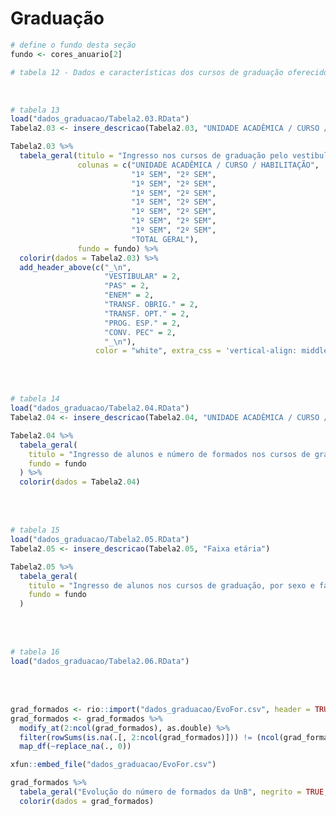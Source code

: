 # Graduação {#grad}

```r
# define o fundo desta seção
fundo <- cores_anuario[2]
```

```r
# tabela 12 - Dados e características dos cursos de graduação oferecidos pela UnB
```

<br>

```r
# tabela 13
load("dados_graduacao/Tabela2.03.RData")
Tabela2.03 <- insere_descricao(Tabela2.03, "UNIDADE ACADÊMICA / CURSO / HABILITAÇÃO")

Tabela2.03 %>% 
  tabela_geral(titulo = "Ingresso nos cursos de graduação pelo vestibular, PAS, ENEM e outras vias, por unidade acadêmica, curso e habilitação, UnB, 2019", 
               colunas = c("UNIDADE ACADÊMICA / CURSO / HABILITAÇÃO",
                           "1º SEM", "2º SEM",
                           "1º SEM", "2º SEM",
                           "1º SEM", "2º SEM",
                           "1º SEM", "2º SEM",
                           "1º SEM", "2º SEM",
                           "1º SEM", "2º SEM",
                           "1º SEM", "2º SEM",
                           "TOTAL GERAL"),
               fundo = fundo) %>% 
  colorir(dados = Tabela2.03) %>% 
  add_header_above(c("_\n", 
                     "VESTIBULAR" = 2,
                     "PAS" = 2,
                     "ENEM" = 2,
                     "TRANSF. OBRIG." = 2,
                     "TRANSF. OPT." = 2,
                     "PROG. ESP." = 2,
                     "CONV. PEC" = 2,
                     "_\n"),
                   color = "white", extra_css = 'vertical-align: middle', background = fundo)
```

<br><br>

```r
# tabela 14
load("dados_graduacao/Tabela2.04.RData")
Tabela2.04 <- insere_descricao(Tabela2.04, "UNIDADE ACADÊMICA / CURSO / HABILITAÇÃO")

Tabela2.04 %>% 
  tabela_geral(
    titulo = "Ingresso de alunos e número de formados nos cursos de graduação, por unidade acadêmica, curso e habilitação, UnB, 2019",
    fundo = fundo
  ) %>% 
  colorir(dados = Tabela2.04)
```

<br><br>

```r
# tabela 15
load("dados_graduacao/Tabela2.05.RData")
Tabela2.05 <- insere_descricao(Tabela2.05, "Faixa etária")

Tabela2.05 %>% 
  tabela_geral(
    titulo = "Ingresso de alunos nos cursos de graduação, por sexo e faixa etária, UnB, 2019",
    fundo = fundo
  )
```

<br><br>

```r
# tabela 16
load("dados_graduacao/Tabela2.06.RData")
```

<br><br>

```r
grad_formados <- rio::import("dados_graduacao/EvoFor.csv", header = TRUE)
grad_formados <- grad_formados %>% 
  modify_at(2:ncol(grad_formados), as.double) %>%
  filter(rowSums(is.na(.[, 2:ncol(grad_formados)])) != (ncol(grad_formados)-1)) %>%
  map_df(~replace_na(., 0))
```

```r
xfun::embed_file("dados_graduacao/EvoFor.csv")

grad_formados %>% 
  tabela_geral("Evolução do número de formados da UnB", negrito = TRUE, fundo = fundo) %>% 
  colorir(dados = grad_formados)
```

